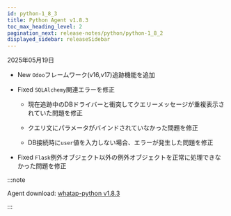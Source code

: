 ```yaml
---
id: python-1_8_3
title: Python Agent v1.8.3
toc_max_heading_level: 2
pagination_next: release-notes/python/python-1_8_2
displayed_sidebar: releaseSidebar
---
```


2025年05月19日

- <Status priority='1'>New</Status> `Odoo`フレームワーク(v16,v17)追跡機能を追加

- <Status priority='0'>Fixed</Status> `SQLAlchemy`関連エラーを修正

  - 現在追跡中のDBドライバーと衝突してクエリーメッセージが重複表示されていた問題を修正

  - クエリ文にパラメータがバインドされていなかった問題を修正

  - DB接続時に`user`値を入力しない場合、エラーが発生した問題を修正

- <Status priority='0'>Fixed</Status> `Flask`例外オブジェクト以外の例外オブジェクトを正常に処理できなかった問題を修正

:::note

Agent download: [whatap-python v1.8.3](https://pypi.org/project/whatap-python/1.8.3/)

:::
